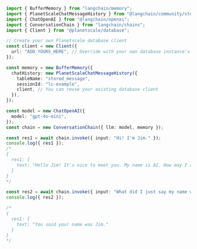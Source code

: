 ```typescript
import { BufferMemory } from "langchain/memory";
import { PlanetScaleChatMessageHistory } from "@langchain/community/stores/message/planetscale";
import { ChatOpenAI } from "@langchain/openai";
import { ConversationChain } from "langchain/chains";
import { Client } from "@planetscale/database";

// Create your own Planetscale database client
const client = new Client({
  url: "ADD_YOURS_HERE", // Override with your own database instance's URL
});

const memory = new BufferMemory({
  chatHistory: new PlanetScaleChatMessageHistory({
    tableName: "stored_message",
    sessionId: "lc-example",
    client, // You can reuse your existing database client
  }),
});

const model = new ChatOpenAI({
  model: "gpt-4o-mini",
});
const chain = new ConversationChain({ llm: model, memory });

const res1 = await chain.invoke({ input: "Hi! I'm Jim." });
console.log({ res1 });
/*
{
  res1: {
    text: "Hello Jim! It's nice to meet you. My name is AI. How may I assist you today?"
  }
}
*/

const res2 = await chain.invoke({ input: "What did I just say my name was?" });
console.log({ res2 });

/*
{
  res1: {
    text: "You said your name was Jim."
  }
}
*/
```

